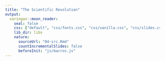 ```yaml
---
title: "The Scientific Revolution"
output:
  xaringan::moon_reader:
    seal: false
    css: ["default", "css/fonts.css", "css/vanilla.css", "css/slides.css"]
    lib_dir: libs
    nature:
      sourceUrl: "04-src.Rmd"
      countIncrementalSlides: false
      beforeInit: "js/macros.js" 
--- 
```

